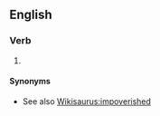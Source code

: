 ==English==

===Verb===
{{head|en|verb form}}

# {{en-past of|pauperize}}

====Synonyms====
* See also [[Wikisaurus:impoverished]]